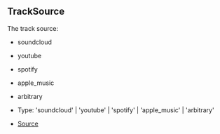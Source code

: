 ## TrackSource

The track source:
- soundcloud
- youtube
- spotify
- apple_music
- arbitrary

- Type: 'soundcloud' \| 'youtube' \| 'spotify' \| 'apple_music' \| 'arbitrary'

- [Source](https://github.com/Androz2091/discord-player/blob/e2a9cfc/packages/discord-player/src/types/types.ts#L64)